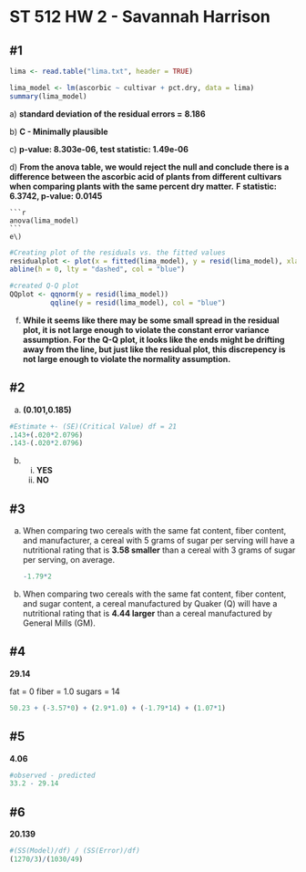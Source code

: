 # ST 512 HW 2 - Savannah Harrison

## #1

```r
lima <- read.table("lima.txt", header = TRUE)
```

```r
lima_model <- lm(ascorbic ~ cultivar + pct.dry, data = lima)
summary(lima_model)
```

a\) **standard deviation of the residual errors =** **8.186**

b\) **C - Minimally plausible**

c\) **p-value: 8.303e-06, test statistic: 1.49e-06**

d\) **From the anova table, we would reject the null and conclude there is a difference between the ascorbic acid of plants from different cultivars when comparing plants with the same percent dry matter.**
**F statistic: 6.3742, p-value: 0.0145**

    ```r
    anova(lima_model)
    ```
    e\)

```r
#Creating plot of the residuals vs. the fitted values
residualplot <- plot(x = fitted(lima_model), y = resid(lima_model), xlab = "Fitted values", ylab = "Residuals")
abline(h = 0, lty = "dashed", col = "blue")
```

```r
#created Q-Q plot
QQplot <- qqnorm(y = resid(lima_model))
          qqline(y = resid(lima_model), col = "blue")
```

f)  **While it seems like there may be some small spread in the residual plot, it is not large enough to violate the constant error variance assumption. For the Q-Q plot, it looks like the ends might be drifting away from the line, but just like the residual plot, this discrepency is not large enough to violate the normality assumption.**

## #2

a)  **(0.101,0.185)**

```r
#Estimate +- (SE)(Critical Value) df = 21
.143+(.020*2.0796)
.143-(.020*2.0796)
```

b)  

    (i) **YES**
    (ii) **NO**

## #3

a)  When comparing two cereals with the same fat content, fiber content, and manufacturer, a cereal with 5 grams of sugar per serving will have a nutritional rating that is **3.58 smaller** than a cereal with 3 grams of sugar per serving, on average.

    ```r
    -1.79*2
    ```

b)  When comparing two cereals with the same fat content, fiber content, and sugar content, a cereal manufactured by Quaker (Q) will have a nutritional rating that is **4.44 larger** than a cereal manufactured by General Mills (GM).

## #4

**29.14** 

fat = 0 fiber = 1.0 sugars = 14

```r
50.23 + (-3.57*0) + (2.9*1.0) + (-1.79*14) + (1.07*1)
```

## #5

**4.06**

```r
#observed - predicted
33.2 - 29.14
```

## #6

**20.139**

```r
#(SS(Model)/df) / (SS(Error)/df)
(1270/3)/(1030/49)
```
